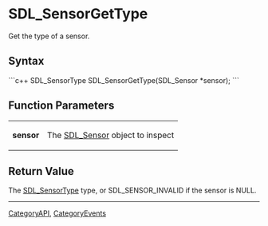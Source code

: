 <!-- pragma section-numbers off -->
<!-- pragma disable-camelcase -->

= SDL_SensorGetType =
Get the type of a sensor.


== Syntax ==
```c++
SDL_SensorType SDL_SensorGetType(SDL_Sensor *sensor);
```

== Function Parameters ==
{|
|'''sensor'''
|The [[SDL_Sensor]] object to inspect
|}

== Return Value ==
The [[SDL_SensorType]] type, or SDL_SENSOR_INVALID if the sensor is NULL.


----
[[CategoryAPI]], [[CategoryEvents]]

